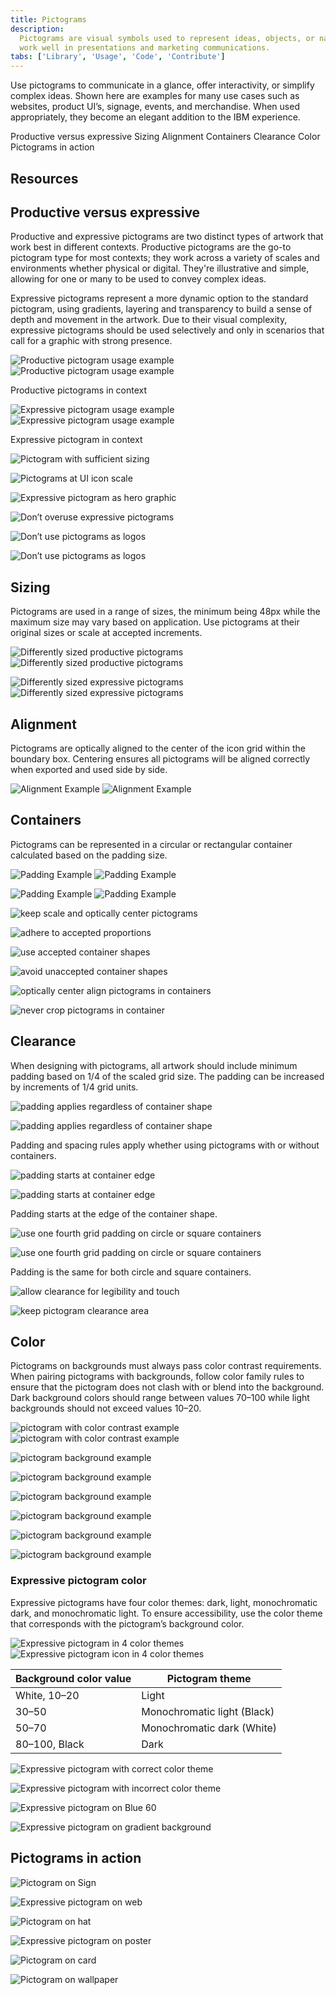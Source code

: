 ```yaml
---
title: Pictograms
description:
  Pictograms are visual symbols used to represent ideas, objects, or narratives at a glance. They
  work well in presentations and marketing communications.
tabs: ['Library', 'Usage', 'Code', 'Contribute']
---
```



<PageDescription>

Use pictograms to communicate in a glance, offer interactivity, or simplify complex ideas. Shown
here are examples for many use cases such as websites, product UI’s, signage, events, and
merchandise. When used appropriately, they become an elegant addition to the IBM experience.

</PageDescription>

<AnchorLinks>
  <AnchorLink>Productive versus expressive</AnchorLink>
  <AnchorLink>Sizing</AnchorLink>
  <AnchorLink>Alignment</AnchorLink>
  <AnchorLink>Containers</AnchorLink>
  <AnchorLink>Clearance</AnchorLink>
  <AnchorLink>Color</AnchorLink>
  <AnchorLink>Pictograms in action</AnchorLink>
</AnchorLinks>

## Resources

<Row className="resource-card-group">
<Column colMd={4} colLg={4} noGutterSm>
    <ResourceCard
      subTitle="IBM Design Language library"
      aspectRatio="2:1"
      href="sketch://add-library/cloud/nwqmk"
      >

<MdxIcon name="sketch" />

  </ResourceCard>
</Column>
<Column colMd={4} colLg={4} noGutterSm>
    <ResourceCard
      subTitle="IBM pictograms (.svg)"
      href="https://github.com/carbon-design-system/carbon/tree/v10/packages/pictograms/src/svg"
      >

<MdxIcon name="github" />

</ResourceCard>
</Column>
<Column colMd={4} colLg={4} noGutterSm>
    <ResourceCard
      subTitle="IBM productive pictogram master"
      aspectRatio="2:1"
      href="https://github.com/carbon-design-system/carbon/raw/v10/packages/pictograms/master/productive-pictogram-master.ai"
      actionIcon="download"
      >

<MdxIcon name="illustrator" />

  </ResourceCard>
</Column>
<Column colMd={4} colLg={4} noGutterSm>
    <ResourceCard
      subTitle="IBM expressive pictogram master"
      aspectRatio="2:1"
      href="https://github.com/carbon-design-system/carbon/raw/v10/packages/pictograms/master/expressive-pictogram-master.ai"
      actionIcon="download"
      >

<MdxIcon name="illustrator" />

  </ResourceCard>
</Column>
</Row>

## Productive versus expressive

Productive and expressive pictograms are two distinct types of artwork that work best in different
contexts. Productive pictograms are the go-to pictogram type for most contexts; they work across a
variety of scales and environments whether physical or digital. They're illustrative and simple,
allowing for one or many to be used to convey complex ideas.

Expressive pictograms represent a more dynamic option to the standard pictogram, using gradients,
layering and transparency to build a sense of depth and movement in the artwork. Due to their visual
complexity, expressive pictograms should be used selectively and only in scenarios that call for a
graphic with strong presence.

<ArtDirection>

![Productive pictogram usage example](/guidelines/pictograms/pictograms_usage_example_mobile.png)
![Productive pictogram usage example](/guidelines/pictograms/pictograms_usage_example.png)

</ArtDirection>
<Caption>Productive pictograms in context</Caption>

<ArtDirection>

![Expressive pictogram usage example](/guidelines/pictograms/expressivePictograms_usage_example1_mobile.png)
![Expressive pictogram usage example](/guidelines/pictograms/expressivePictograms_usage_example1.png)

</ArtDirection>
<Caption>Expressive pictogram in context</Caption>

<DoDontRow>
<DoDont caption="Treat pictograms as illustations with sufficient sizing.">

![Pictogram with sufficient sizing](/guidelines/pictograms/13_Usage_do.svg)

</DoDont>
<DoDont type="dont" caption="Don’t use pictograms as a replacement for UI icons, that is not their purpose.">

![Pictograms at UI icon scale](/guidelines/pictograms/13_Usage_dont.svg)

</DoDont>
</DoDontRow>

<DoDontRow>
<DoDont caption="Use expressive pictograms as large, bold graphics.">

![Expressive pictogram as hero graphic](/guidelines/pictograms/expressivePictograms_usage_example3.svg)

</DoDont>
<DoDont type="dont" caption="Don’t overuse expressive pictograms. They should be used sparingly.">

![Don’t overuse expressive pictograms](/guidelines/pictograms/13_Usage_5_dont.png)

</DoDont>
</DoDontRow>

<DoDontRow>
<DoDont type="dont" caption="Don’t use productive pictograms as logos or in a lockup for product headers, merchandise or events.">

![Don’t use pictograms as logos](/guidelines/pictograms/13_Usage_3_dont.svg)

</DoDont>
<DoDont type="dont" caption="Don’t use expressive pictograms as logos or in a lockup for product headers, merchandise or events.">

![Don’t use pictograms as logos](/guidelines/pictograms/13_Usage_3_dont2_v2.svg)

</DoDont>
</DoDontRow>

## Sizing

Pictograms are used in a range of sizes, the minimum being 48px while the maximum size may vary
based on application. Use pictograms at their original sizes or scale at accepted increments.

<ArtDirection>

![Differently sized productive pictograms](/guidelines/pictograms/14_Sizing_2-mobile.svg)
![Differently sized productive pictograms](/guidelines/pictograms/14_Sizing_2.svg)

</ArtDirection>
<ArtDirection>

![Differently sized expressive pictograms](/guidelines/pictograms/14_Sizing_3-mobile.svg)
![Differently sized expressive pictograms](/guidelines/pictograms/14_Sizing_3.svg)

</ArtDirection>

## Alignment

Pictograms are optically aligned to the center of the icon grid within the boundary box. Centering
ensures all pictograms will be aligned correctly when exported and used side by side.

<ArtDirection>

![Alignment Example](/guidelines/pictograms/15_Alignment_1-mobile.svg)
![Alignment Example](/guidelines/pictograms/15_Alignment_1.svg)

</ArtDirection>

## Containers

Pictograms can be represented in a circular or rectangular container calculated based on the padding
size.

<ArtDirection>

![Padding Example](/guidelines/pictograms/16_Containers_1-mobile.svg)
![Padding Example](/guidelines/pictograms/16_Containers_1.svg)

</ArtDirection>

<ArtDirection>

![Padding Example](/guidelines/pictograms/16_Containers_2-mobile.svg)
![Padding Example](/guidelines/pictograms/16_Containers_2.svg)

</ArtDirection>

<DoDontRow>
<DoDont caption="Keep pictograms at scale and optically center in container when necessary.">

![keep scale and optically center pictograms](/guidelines/pictograms/16_Containers_3_do.svg)

</DoDont>
<DoDont type="dont" caption="Don’t resize pictograms outside of accepted proportions.">

![adhere to accepted proportions](/guidelines/pictograms/16_Containers_4_dont.svg)

</DoDont>
</DoDontRow>

<DoDontRow>
<DoDont caption="Do use accepted shapes: circle or square for containers.">

![use accepted container shapes](/guidelines/pictograms/16_Containers_5_do.svg)

</DoDont>
<DoDont type="dont" caption="Don’t create new shapes for containers.">

![avoid unaccepted container shapes](/guidelines/pictograms/16_Containers_6_dont.svg)

</DoDont>
</DoDontRow>

<DoDontRow>
<DoDont caption="Always optically center align pictograms in their containers.">

![optically center align pictograms in containers](/guidelines/pictograms/16_Containers_7_do.svg)

</DoDont>
<DoDont type="dont" caption="Don’t crop pictograms in container.">

![never crop pictograms in container](/guidelines/pictograms/16_Containers_8_dont.svg)

</DoDont>
</DoDontRow>

## Clearance

When designing with pictograms, all artwork should include minimum padding based on 1/4 of the
scaled grid size. The padding can be increased by increments of 1/4 grid units.

<ArtDirection>

![padding applies regardless of container shape](/guidelines/pictograms/17_Clearance_3-mobile.svg)

![padding applies regardless of container shape](/guidelines/pictograms/17_Clearance_3.svg)

</ArtDirection>

<Caption>
  Padding and spacing rules apply whether using pictograms with or without containers.
</Caption>

<ArtDirection>

![padding starts at container edge](/guidelines/pictograms/17_Clearance_1-mobile.svg)

![padding starts at container edge](/guidelines/pictograms/17_Clearance_1.svg)

</ArtDirection>

<Caption>Padding starts at the edge of the container shape.</Caption>

<ArtDirection>

![use one fourth grid padding on circle or square containers](/guidelines/pictograms/17_Clearance_2-mobile.svg)

![use one fourth grid padding on circle or square containers](/guidelines/pictograms/17_Clearance_2.svg)

</ArtDirection>

<Caption>Padding is the same for both circle and square containers.</Caption>

<DoDontRow>
<DoDont caption="Follow the clearance rule to allow for legibility and touch.">

![allow clearance for legibility and touch](/guidelines/pictograms/17_Clearance_4_do.svg)

</DoDont>
<DoDont type="dont" caption="Don’t collapse the pictogram clearance area.">

![keep pictogram clearance area](/guidelines/pictograms/17_Clearance_5_dont.svg)

</DoDont>
</DoDontRow>

## Color

Pictograms on backgrounds must always pass color contrast requirements. When pairing pictograms with
backgrounds, follow color family rules to ensure that the pictogram does not clash with or blend
into the background. Dark background colors should range between values 70–100 while light
backgrounds should not exceed values 10–20.

<ArtDirection>

![pictogram with color contrast example](/guidelines/pictograms/10_Backgrounds-mobile_1.svg)
![pictogram with color contrast example](/guidelines/pictograms/10_Backgrounds_1.svg)

</ArtDirection>

<DoDontRow>
<DoDont caption="Follow the 5-step color rule and only match tones from the same color family or use grayscale backgrounds.">

![pictogram background example](/guidelines/pictograms/10_Backgrounds_2_do.svg)

</DoDont>
<DoDont caption="Follow gradient rules when placing them on backgrounds.">

![pictogram background example](/guidelines/pictograms/10_Backgrounds_3_do.svg)

</DoDont>
</DoDontRow>

<DoDontRow>
<DoDont type="dont" caption="Don’t place dark tones on dark backgrounds.">

![pictogram background example](/guidelines/pictograms/10_Backgrounds_4_dont.svg)

</DoDont>
<DoDont type="dont" caption="Don’t place light tones on light backgrounds.">

![pictogram background example](/guidelines/pictograms/10_Backgrounds_5_dont.svg)

</DoDont>
</DoDontRow>

<DoDontRow>
<DoDont type="dont" caption="Don’t place gradient picto’s on backgrounds that are not 80 and above or 20 and below.">

![pictogram background example](/guidelines/pictograms/10_Backgrounds_6_dont.svg)

</DoDont>
<DoDont type="dont" caption="Don’t place gradient picto’s on gradient backgrounds.">

![pictogram background example](/guidelines/pictograms/10_Backgrounds_7_dont.svg)

</DoDont>
</DoDontRow>

### Expressive pictogram color

Expressive pictograms have four color themes: dark, light, monochromatic dark, and monochromatic
light. To ensure accessibility, use the color theme that corresponds with the pictogram’s background
color.

<ArtDirection>

![Expressive pictogram in 4 color themes](/guidelines/pictograms/expressivePictograms_usage-color_mobile.svg)
![Expressive pictogram icon in 4 color themes](/guidelines/pictograms/expressivePictograms_usage-color.svg)

</ArtDirection>

| Background color value | Pictogram theme             |
| ---------------------- | --------------------------- |
| White, 10–20           | Light                       |
| 30–50                  | Monochromatic light (Black) |
| 50–70                  | Monochromatic dark (White)  |
| 80–100, Black          | Dark                        |

<DoDontRow>
<DoDont caption="Use dark-theme pictograms on dark backgrounds and light-theme pictograms on light backgrounds.">

![Expressive pictogram with correct color theme](/guidelines/pictograms/expressivePictograms_usage-colorDo_v2.svg)

</DoDont>
<DoDont type="dont" caption="Don’t use light-theme pictograms on dark backgrounds or dark-theme pictograms on light backgrounds.">

![Expressive pictogram with incorrect color theme](/guidelines/pictograms/expressivePictograms_usage-colorDont_v2.svg)

</DoDont>
</DoDontRow>
<DoDontRow>
<DoDont type="dont" caption="Don’t place expressive pictograms on backgrounds that aren't 80 and above or 20 and below.">

![Expressive pictogram on Blue 60](/guidelines/pictograms/expressivePictograms_usage-colorDont_3.svg)

</DoDont>
<DoDont type="dont" caption="Don’t place expressive pictograms on gradient backgrounds.">

![Expressive pictogram on gradient background](/guidelines/pictograms/expressivePictograms_usage-colorDont_4_v2.svg)

</DoDont>
</DoDontRow>

## Pictograms in action

<Grid>

<Column md={5} lg={8}>

![Pictogram on Sign](/guidelines/pictograms/18_In-Context_1.jpg)

</Column>

<Column md={3} lg={4}>

![Expressive pictogram on web](/guidelines/pictograms/expressivePictograms_usage_example2.png)

</Column>

<Column md={3} lg={4}>

![Pictogram on hat](/guidelines/pictograms/18_In-Context_3.jpg)

</Column>

<Column md={5} lg={8}>

![Expressive pictogram on poster](/guidelines/pictograms/18_In-Context_4.jpg)

</Column>

<Column md={5} lg={8}>

![Pictogram on card](/guidelines/pictograms/18_In-Context_7.svg)

</Column>

<Column md={3} lg={4}>

![Pictogram on wallpaper](/guidelines/pictograms/18_In-Context_8.jpg)

</Column>

</Grid>
